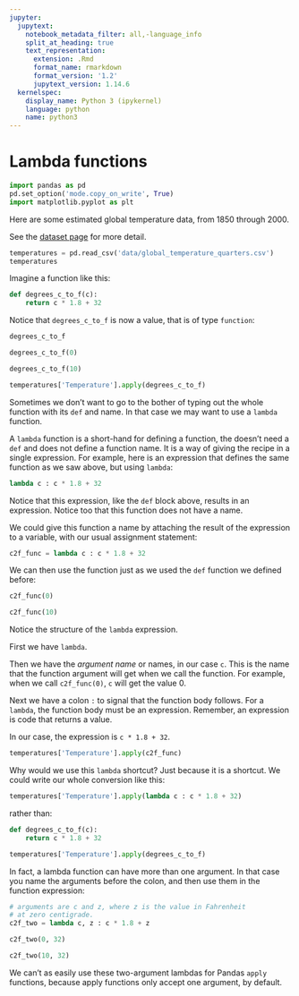 ```yaml
---
jupyter:
  jupytext:
    notebook_metadata_filter: all,-language_info
    split_at_heading: true
    text_representation:
      extension: .Rmd
      format_name: rmarkdown
      format_version: '1.2'
      jupytext_version: 1.14.6
  kernelspec:
    display_name: Python 3 (ipykernel)
    language: python
    name: python3
---
```


# Lambda functions

```python
import pandas as pd
pd.set_option('mode.copy_on_write', True)
import matplotlib.pyplot as plt
```

Here are some estimated global temperature data, from 1850 through 2000.

See the [dataset page](https://github.com/odsti/datasets/tree/main/berkeley_global) for more detail.

```python
temperatures = pd.read_csv('data/global_temperature_quarters.csv')
temperatures
```

Imagine a function like this:

```python
def degrees_c_to_f(c):
    return c * 1.8 + 32
```

Notice that `degrees_c_to_f` is now a value, that is of type `function`:

```python
degrees_c_to_f
```

```python
degrees_c_to_f(0)
```

```python
degrees_c_to_f(10)
```

```python
temperatures['Temperature'].apply(degrees_c_to_f)
```

Sometimes we don't want to go to the bother of typing out the whole function with its `def` and name.   In that case we may want to use a `lambda` function.

A `lambda` function is a short-hand for defining a function, the doesn't need a `def` and does not define a function name.  It is a way of giving the recipe in a single expression.  For example, here is an expression that defines the same function as we saw above, but using `lambda`:

```python
lambda c : c * 1.8 + 32
```

Notice that this expression, like the `def` block above, results in an expression.  Notice too that this function does not have a name.


We could give this function a name by attaching the result of the expression to a variable, with our usual assignment statement:

```python
c2f_func = lambda c : c * 1.8 + 32
```

We can then use the function just as we used the `def` function we defined before:

```python
c2f_func(0)
```

```python
c2f_func(10)
```

Notice the structure of the `lambda` expression.

First we have `lambda`.

Then we have the *argument name* or names, in our case `c`.  This is the name that the function argument will get when we call the function.   For example, when we call `c2f_func(0)`, `c` will get the value 0.

Next we have a colon `:` to signal that the function body follows.  For a `lambda`, the function body must be an expression.  Remember, an expression is code that returns a value.

In our case, the expression is `c * 1.8 + 32`.

```python
temperatures['Temperature'].apply(c2f_func)
```

Why would we use this `lambda` shortcut?   Just because it is a shortcut.   We could write our whole conversion like this:

```python
temperatures['Temperature'].apply(lambda c : c * 1.8 + 32)
```

rather than:

```python
def degrees_c_to_f(c):
    return c * 1.8 + 32

temperatures['Temperature'].apply(degrees_c_to_f)
```

In fact, a lambda function can have more than one argument.  In that case you name the arguments before the colon, and then use them in the function expression:

```python
# arguments are c and z, where z is the value in Fahrenheit
# at zero centigrade.
c2f_two = lambda c, z : c * 1.8 + z
```

```python
c2f_two(0, 32)
```

```python
c2f_two(10, 32)
```

We can't as easily use these two-argument lambdas for Pandas `apply` functions, because apply functions only accept one argument, by default.
